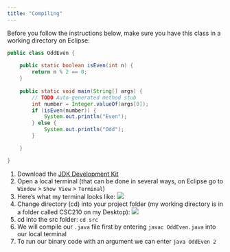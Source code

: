 ```yaml
---
title: "Compiling"
---
```


Before you follow the instructions below, make sure you have this class in a working directory on Eclipse:

```java
public class OddEven {
	
	public static boolean isEven(int n) {
		return n % 2 == 0;
	}
	
	public static void main(String[] args) {
		// TODO Auto-generated method stub
		int number = Integer.valueOf(args[0]);
		if (isEven(number)) {
			System.out.println("Even");
		} else {
			System.out.println("Odd");
		}

	}

}
```


1. Download the [JDK Development Kit](https://www.oracle.com/java/technologies/downloads/)
1. Open a local terminal (that can be done in several ways, on Eclipse go to `Window` > `Show View` > `Terminal`)
1. Here's what my terminal looks like: ![](images/blank-terminal.png)
1. Change directory (cd) into your project folder (my working directory is in a folder called CSC210 on my Desktop): ![](images/cd-into-directory.png)
1. cd into the src folder: `cd src`
1. We will compile our `.java` file first by entering `javac OddEven.java` into our local terminal
1. To run our binary code with an argument we can enter `java OddEven 2`

